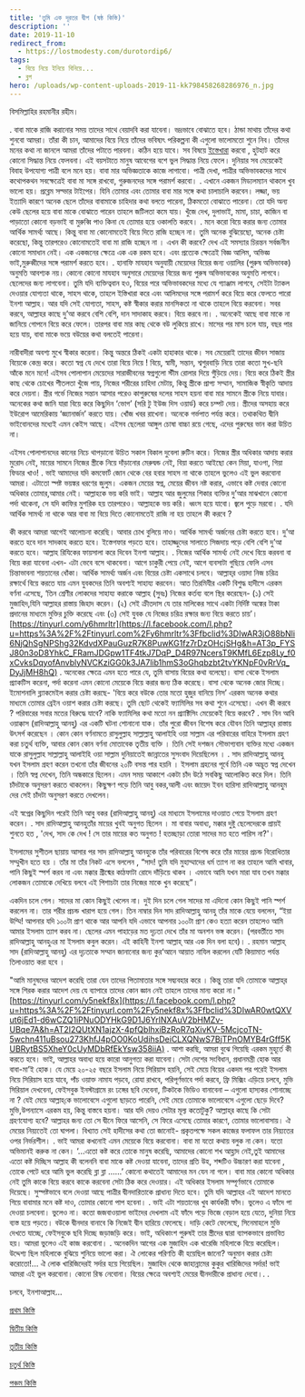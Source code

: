 ```yaml
---
title: 'তুমি এক দূরতর দ্বীপ (ষষ্ঠ কিস্তি)'
description: ''
date: 2019-11-10
redirect_from:
  - https://lostmodesty.com/durotordip6/
tags:
  - বিয়ে নিয়ে ইনিয়ে বিনিয়ে...
  - ব্লগ
hero: /uploads/wp-content-uploads-2019-11-kk798458268286976_n.jpg
---
```


বিসমিল্লাহির রহমানীর রহীম।

. বাবা মাকে রাজি করানোর সময় তাদের সাথে বেয়াদবি করা যাবেনা। ভদ্রভাবে বোঝাতে হবে। ঠান্ডা মাথায় তাঁদের কথা শুনবো আমরা। তাঁরা কী চান, আমাদের বিয়ে নিয়ে তাঁদের ভবিষ্যৎ পরিকল্পনা কী এগুলো ভালোমতো শুনে নিব। তাঁদের মনের কথা না জানলে আমরা তাঁদের পটাতে পারবনা। কঠিন হয়ে যাবে। সব বিষয়ে [ইস্তেখারা](https://tinyurl.com/y6rjkgn6) করবো , হুটহাট করে কোনো সিদ্ধান্ত নিয়ে ফেলবনা। এই বয়সটাতে মানুষ আবেগের বশে ভুল সিদ্ধান্ত নিয়ে ফেলে। দুনিয়ার সব মেয়েকেই বিবাহ উপযোগ্য পাত্রী বলে মনে হয়। বাবা মার অভিজ্ঞতাকে কাজে লাগাবো। পাত্রী দেখা, পাত্রীর অভিভাবকদের সাথে কথোপকথন সবক্ষেত্রেই বাবা মা সঙ্গে রাখবো, গুরুজনদের সঙ্গে পরামর্শ করবো। . এখানে একজন মিড্যলম্যান থাকলে খুব ভালো হয়। প্রব্লেম সল্ভার টাইপের। যিনি তোমার এবং তোমার বাবা মার সঙ্গে কথা চালাচালি করবেন। লজ্জা, ভয় ইত্যাদি কারণে অনেক ছেলে তাঁদের বাবামাকে চাহিদার কথা বলতে পারেনা, ঠিকমতো বোঝাতে পারেনা। তো যদি অন্য কেউ ছেলের হয়ে বাবা মাকে বোঝাতে পারেন তাহলে জটিলতা কমে যায়। খুঁজে দেখ, দুলাভাই, মামা, চাচা, কাজিন বা পাড়াতো কোনো বড়ভাই বা মুরুব্বি পাও কিনা যে তোমার হয়ে ওকালতি করবে। . মনে করো বিয়ে করার জন্য তোমার আর্থিক সামর্থ্য আছে। কিন্তু বাবা মা কোনোমতেই বিয়ে দিতে রাজি হচ্ছেন না। তুমি অনেক বুঝিয়েছো, অনেক চেষ্টা করেছো, কিন্তু তারপরেও কোনোমতেই বাবা মা রাজি হচ্ছেন না । এখন কী করবে? দেখ এই সমস্যার চিরন্তন সর্বজনীন কোনো সমাধান নেই। এক একজনের ক্ষেত্রে এক এক রকম হবে। এবং প্রত্যেক ক্ষেত্রেই বিজ্ঞ আলিম, অভিজ্ঞ ভাই,মুরুব্বীদের সঙ্গে পরামর্শ করতে হবে। . হানাফি মাযহাব অনুযায়ী মেয়েদের বিয়ের জন্য ওয়ালির (পুরুষ অভিভাবক) অনুমতি আবশ্যক নয়। কোনো কোনো মাযহাব অনুসারে মেয়েদের বিয়ের জন্য পুরুষ অভিভাবকের অনুমতি লাগবে। ছেলেদের জন্য লাগবেনা। তুমি যদি ব্যক্তিত্ববান হও, বিয়ের পরে অভিভাবকদের মধ্যে যে গ্যাঞ্জাম লাগবে, সেইটা ট্যাকল দেওয়ার যোগ্যতা থাকে, সাহস থাকে, তাহলে ইস্তিখারা করে এবং আলিমদের সঙ্গে পরামর্শ করে বিয়ে করে ফেলতে পারো ইনশা আল্লাহ। আর যদি সেই যোগ্যতা, সাহস, কষ্ট স্বীকার করার মানসিকতা না থাকে তাহলে বিয়ে করবেনা। সবর করবে, আল্লাহর কাছে দু’আ করবে বেশি বেশি, দান সাদাকাহ করবে। বিয়ে করবে না। . অনেকেই আছে বাবা মাকে না জানিয়ে গোপনে বিয়ে করে ফেলে। তারপর বাবা মার কাছ থেকে বউ লুকিয়ে রাখে। মাসের পর মাস চলে যায়, বছর পার হয়ে যায়, বাবা মাকে ভয়ে বউয়ের কথা বলতেই পারেনা।

নারীবাদীরা অবশ্য মুখে স্বীকার করেনা। কিন্তু অন্তরে ঠিকই একটা হাহাকার থাকে। সব মেয়েরাই তাদের জীবন সাজায় বিয়েকে কেন্দ্র করে। কতো স্বপ্ন যে দেখে তারা বিয়ে নিয়ে ! বিয়ে, স্বামী, সন্তান, শ্বশুরবাড়ি নিয়ে তারা কতো সুখ-ছবি আঁকে মনে মনে! এইসব পোলাপান মেয়েদের সারাজীবনের স্বপ্নগুলো স্টীম রোলার দিয়ে গুঁড়িয়ে দেয়। বিয়ে করে ঠিকই স্ত্রীর কাছ থেকে চোখের শীতলতা খুঁজে পায়, নিজের শরীরের চাহিদা মেটায়, কিন্তু স্ত্রীকে প্রাপ্য সম্মান, সামাজিক স্বীকৃতি আদায় করে দেয়না। স্ত্রীর গর্ভে নিজের সন্তান আসার পরেও কাপুরুষের দলের সাহস হয়না বাবা মার সামনে স্ত্রীকে নিয়ে যাবার। অনেকের কথা জানি যারা বিয়ে করে কিছুদিন ‘ভোগ’ (সরি টু ইউজ দিস ওয়ার্ড) করে চম্পট দেয়। স্ত্রীদের অসহায় করে ইউরোপ আমেরিকায় ‘জ্ঞ্যানার্জন’ করতে যায়। খোঁজ খবর রাখেনা। অনেকে গর্ভপাত পর্যন্ত করে। তথাকথিত দ্বীনি ভাইবোনদের মধ্যেই এমন কেইস আছে। এইসব ছেলেরা আঙ্গুল চোষা বাচ্চা রয়ে গেছে, এদের পুরুষের ভান করা উচিত না।

এইসব পোলাপানদের কানের নিচে থাপড়ানো উচিত সকাল বিকাল দুবেলা রুটিন করে। নিজের স্ত্রীর অধিকার আদায় করার মুরোদ নেই, মায়ের সামনে নিজের স্ত্রীকে নিয়ে দাঁড়ানোর মেরুদ্বন্ড নেই, বিয়া করতে আইছো কেন মিয়া, যাওগা, গিয়া ফিডার খাও! . ভাই আমাদের যদি কমফোর্ট জোন থেকে বের হবার সাহস না থাকে তাহলে ভুলেও এই ভুল করবোনা আমরা। এটাতো স্পষ্ট ভয়ঙ্কর ধরণের জুলুম। একজন মেয়ের স্বপ্ন, মেয়ের জীবন নষ্ট করার, এভাবে কষ্ট দেবার কোনো অধিকার তোমার,আমার নেই। আল্লাহকে ভয় করি ভাই। আল্লাহ আর জুলুমের শিকার ব্যক্তির দু’আর মাঝখানে কোনো পর্দা থাকেনা, সে যদি কাফির মুশরিক হয় তারপরেও। আল্লাহকে ভয় করি। ধ্বংস হয়ে যাবো। জ্বলে পুড়ে মরবো। . যদি আর্থিক সামর্থ্য না থাকে আর বাবা মা বিয়ে দিতে কোনোমতেই রাজি না হয় তাহলে কী করবে ?

কী করবে আমরা আগেই আলোচনা করেছি। আবার চোখ বুলিয়ে নাও। আর্থিক সামর্থ্য অর্জনের চেষ্টা করতে হবে। দু’আ কর‍তে হবে দান সাদকাহ করতে হবে। ইস্তেগফার পড়তে হবে। তাহাজ্জুদের সালাতে সিজদায় পড়ে বেশি বেশি দু’আ করতে হবে। আল্লাহ রিযিকের ফায়সালা করে দিবেন ইনশা আল্লাহ। . নিজের আর্থিক সামর্থ্য নেই দেখে বিয়ে করবনা বা বিয়ে করা যাবেনা এখন- এটা ভেবে বসে থাকবেনা। আগে চাকুরী পেয়ে নেই, আগে ব্যবসাটা গুছিয়ে ফেলি এসব চিন্তাভাবনা শয়তানের ধোঁকা। আর্থিক সামর্থ্য অর্জন এবং বিয়ের চেষ্টা একসাথে চলবে। আল্লাহ্‌র ওয়াদা নিজ চরিত্র রক্ষার্থে বিয়ে করতে যায় এমন যুবকদের তিনি অবশ্যই সাহায্য করবেন। আত তিরমিযীর একটি বিশুদ্ধ হাদীসে এরকম বর্ণনা এসেছে, ‘তিন শ্রেণীর লোকদের সাহায্য করাকে আল্লাহ (সুবঃ) নিজের কর্তব্য বলে স্থির করেছেন- (১) সেই মুজাহিদ,যিনি আল্লাহর রাস্তায় জিহাদ করেন। (২) সেই ক্রীতদাস যে তার মালিকের সাথে একটা নির্দিষ্ট অঙ্কের টাকা প্রদানের মাধ্যমে মুক্তির চুক্তি করেছে এবং (৩) সেই যুবক যে নিজের চরিত্র রক্ষার জন্য বিয়ে করতে চায়’। [https://tinyurl.com/​y6hmrltr](https://l.facebook.com/l.php?u=https%3A%2F%2Ftinyurl.com%2Fy6hmrltr%3Ffbclid%3DIwAR3jO88bNli6NjQhSgNPShg32KdvdXPauGuzR7K8PuwKG1fz7rDzOHcjSHg&h=AT3p_FYSJ80n3oD8YhkC_FRamJDGpw1TF4tkJ7DqP_D4R97NcersT9KMfL6Ezp8Ly_f0xCvksDqyofAnvblyNVCKziGG0k3JA7lib1hmS3oGhqbzbt2tvYKNpF0vRrVq_DyJjMH8hQ) . অনেকের ক্ষেত্রে এমন হতে পারে যে, তুমি বাসায় বিয়ের কথা বলেছো। বাসা থেকে ইসলাম প্র্যাকটিস করেনা, পর্দা করেনা এমন কোনো মেয়েকে বিয়ে করার জন্য ঠিক করেছে। বাসা থেকে অনেক জোর দিচ্ছে। ইমোশনালি ব্ল্যাকমেইল করার চেষ্টা করছে- 'বিয়ে করে বউকে তোর মতো হুজুর বানিয়ে নিস’ এরকম অনেক কথার মাধ্যমে তোমার ব্রেইন ওয়াশ করার চেষ্টা করছে। তুমি ছোট থেকেই ফ্যামিলির সব কথা শুনে এসেছো। এখন কী করবে ? পরিবারের সবার মতের বিরুদ্ধে যাবে? নাকি ফ্যামিলির কথা মতো নন প্র্যাক্টিসিং মেয়েকেই বিয়ে করবে? . সাদ বিন আবি ওয়াক্কাস (রাদিআল্লাহু আনহু) এর একটি ঘটনা শোনানো যাক। তাঁর পুরো জীবন বিশেষ করে যৌবন তিনি আল্লাহ্‌র রাস্তায় উৎসর্গ করেছেন । কোন কোন বর্ণনামতে রাসুলুল্লাহ সাল্লাল্লাহু আলাইহি ওয়া সাল্লাম এর পরিবারের বাহিরে ইসলাম গ্রহণ করা চতুর্থ ব্যক্তি, আবার কোন কোন বর্ণনা মোতাবেক তৃতীয় ব্যক্তি । তিনি সেই দশজন সৌভাগ্যবান ব্যক্তির মধ্যে একজন যাকে রাসুলুল্লাহ সাল্লাল্লাহু আলাইহি ওয়া সাল্লাম দুনিয়াতেই জান্নাতের সুসংবাদ দিয়েছিলেন । . সাদ রাদিআল্লাহু আনহু যখন ইসলাম গ্রহণ করেন তখনো তাঁর জীবনের ২০টি বসন্ত পার হয়নি । ইসলাম গ্রহনের পূর্বে তিনি এক অদ্ভূত স্বপ্ন দেখেন । তিনি স্বপ্ন দেখেন, তিনি অন্ধকারে ছিলেন। এমন সময় আকাশে একটা চাঁদ উঠে সবকিছু আলোকিত করে দিল। তিনি চাঁদটাকে অনুসরণ করতে থাকলেন। কিছুক্ষণ পড়ে তিনি আবু বকর,আলী এবং জায়েদ ইবন হারিসা রাদিআল্লাহু আনহুম দের সেই চাঁদটা অনুসরণ করতে দেখলেন।

এই স্বপ্নের কিছুদিন পরেই তিনি আবু বকর (রাদিআল্লাহু আনহু) এর মাধ্যমে ইসলামের দাওয়াত পেয়ে ইসলাম গ্রহণ করেন। . সাদ রাদিআল্লাহু আনহুতাঁর মায়ের খুবই অনুগত ছিলেন । মা বাবার অবাধ্য, মক্কার দুষ্টু ছেলেদেরকে প্রায়ই শুনতে হত , 'দেখ, সাদ কে দেখ ! সে তার মায়ের কত অনুগত ! হতচ্ছাড়া তোরা সাদের মত হতে পারিস না?'।

ইসলামের সুশীতল ছায়ায় আসার পর সাদ রাদিআল্লাহু আনহুকে তাঁর পরিবারের বিশেষ করে তাঁর মায়ের প্রচন্ড বিরোধিতার সম্মুখীন হতে হয় । তাঁর মা তাঁর নিকট এসে বললেন , “সাদ! তুমি যদি মুহাম্মাদের ধর্ম ত্যাগ না কর তাহলে আমি খাবার, পানি কিছুই স্পর্শ করব না এবং মক্কার গ্রীষ্মের কাঠফাটা রোদে দাঁড়িয়ে থাকব । এভাবে আমি যখন মারা যাব তখন মক্কার লোকজন তোমাকে দেখিয়ে বলবে এই পিশাচটা তার নিজের মাকে খুন করেছে”।

একদিন চলে গেল। সাদের মা কোন কিছুই খেলেন না। দুই দিন চলে গেল সাদের মা এদিনো কোন কিছুই পানি স্পর্শ করলেন না। তার শরীর প্রচন্ড খারাপ হয়ে গেল। তিন নাম্বার দিন সাদ রাদিআল্লাহু আনহু তাঁর মাকে যেয়ে বললেন, “ইয়া উম্মি! আপনার যদি ১০০টা প্রাণ থাকে আর আপনি যদি এভাবে আপনার ১০০টা প্রাণ কেও হত্যা করেন তাহলেও আমি আমার ইসলাম ত্যাগ করব না। ছেলের এমন পাহাড়ের মত দৃঢ়তা দেখে তাঁর মা অনশন ভঙ্গ করেন। (পরবর্তীতে সাদ রাদিআল্লাহু আনহুএর মা ইসলাম কবুল করেন। এই কাহিনী ইনশা আল্লাহ্‌ আর এক দিন বলা হবে)। . রহমান আল্লাহ্‌ সাদ (রাদিআল্লাহু আনহু) এর দৃঢ়তাকে সম্মান জানানোর জন্য কুর‘আনে আয়াত নাযিল করলেন যেটি কিয়ামাত পর্যন্ত তিলাওয়াত করা হবে ।

"আমি মানুষদের আদেশ করেছি তারা যেন তাদের পিতামাতার সঙ্গে সদ্ব্যবহার করে । কিন্তু তারা যদি তোমাকে আল্লাহ্‌র সঙ্গে শিরক করার আদেশ দেয় যে ব্যাপারে তাদের কোন জ্ঞান নেই তাহলে তাদের মান্য করো না।" [https://tinyurl.com/​y5nekf8x](https://l.facebook.com/l.php?u=https%3A%2F%2Ftinyurl.com%2Fy5nekf8x%3Ffbclid%3DIwAR0wtQXVut6jEd1-d6wCZQ1iPNuODYHkG9D1J6YrlNXAuV2bHMZv-UBqe7A&h=AT2I2QUtXN1ajzX-4pfQblhxiBzRoR7qXivKV-5McjcoTN-5wchn411uBsou273KhfJ4pOO0KoUdihsDeiCLXQNwS7BjTPnOMYB4rGff5KUBRytBS5XheY0cUyMDbRfEkYsw358iiA) . আশা করছি, আমরা বুঝে গিয়েছি এরকম মুহূর্তে কী করতে হবে। ভাই, আল্লাহর অবাধ্য হয়ে কারো আনুগত্য করা যাবেনা। সেটা দেশের সংবিধান, প্রধানমন্ত্রী হোক আর বাবা-মা’ই হোক। যে মেয়ে ২০-২৫ বছরে ইসলাম নিয়ে সিরিয়াস হয়নি, সেই মেয়ে বিয়ের একদম পর পরেই ইসলাম নিয়ে সিরিয়াস হয়ে যাবে, পাঁচ ওয়াক্ত নামায পড়বে, রোযা রাখবে, পরিপূর্ণভাবে পর্দা করবে, ফ্রি মিক্সিং এড়িয়ে চলবে, মুভি সিরিয়াল দেখবেনা, ফেইসবুক ইনস্টাগ্রামে রং ঢঙ্গের ছবি দেবেনা, টিকটকে ভিডিও বানাবেনা – এগুলো হাস্যকর শোনাচ্ছে না ? যেই মেয়ে আল্লাহ্‌কে ভালোবেসে এগুলো ছাড়তে পারেনি, সেই মেয়ে তোমাকে ভালোবেসে এগুলো ছেড়ে দিবে? মুভি,উপন্যাসে এরকম হয়, কিন্তু বাস্তবে হয়না। আর যদি দেয়ও সেটার মূল্য কতোটুকু? আল্লাহ্‌র কাছে কি সেটা গ্রহণযোগ্য হবে? আল্লাহর জন্য তো সে দ্বীনে ফিরে আসেনি, সে ফিরে এসেছে তোমার কারণে, তোমার ভালোবাসায়। ঐ মেয়ের নিয়্যতেই তো ঘাপলা। বিখ্যাত সেই হাদীসের কথা তো জানোই- প্রকৃতপক্ষে সকল কাজের ফলাফল তার নিয়্যতের ওপর নির্ভরশীল। . ভাই আমরা কখনোই এমন মেয়েকে বিয়ে করবোনা। বাবা মা যতো কথায় বলুক না কেন। যতো অভিমানই করুক না কেন। ‘...এতো কষ্ট করে তোকে মানুষ করেছি, আমাদের কোনো শখ আহ্লাদ নেই,তুই আমাদের এতো কষ্ট দিচ্ছিস আল্লাহ কী বলেননি বাবা মাকে কষ্ট দেওয়া যাবেনা, তাদের প্রতি উহ, শব্দটিও উচ্চারণ করা যাবেনা , তোকে পেটে ধরে আমি ভুল করেছি ব্লা ব্লা ......’ কোনো কথাতেই আমাদের মন যেন না গলে। বাবা মার কোনো অধিকার নেই তুমি কাকে বিয়ে করবে কাকে করবেনা সেটা ঠিক করে দেওয়ার। এই অধিকার ইসলাম সম্পূর্ণভাবে তোমাকে দিয়েছে। সুস্পষ্টভাবে বলে দেওয়া আছে পাত্রীর দ্বীনদারিতাকে প্রাধান্য দিতে হবে। তুমি যদি আল্লাহর এই আদেশ মানতে গিয়ে বাবামার মনে কষ্ট দাও, তোমার কোনো পাপ হবেনা। . ভাই এটা শয়তানের খুব কার্যকরী ফাঁদ। ভুলেও এ ফাঁদে পা দেওয়া চলবেনা। ভুলেও না। কতো জজবাওয়ালা ভাইদের দেখলাম এই ফাঁদে পড়ে ভিজে বেড়াল হয়ে যেতে, দুনিয়া নিয়ে ব্যস্ত হয়ে পড়তে। বউকে দ্বীনদার বানাবে কি নিজেই দ্বীন হারিয়ে ফেলেছে। দাড়ি কেটে ফেলেছে, সিনেমাহলে মুভি দেখতে যাচ্ছে, ফেইসবুকে ছবি দিচ্ছে জড়াজড়ি করে। ভাই, অধিকাংশ পুরুষই তার স্ত্রীদের দ্বারা ব্যাপকভাবে প্রভাবিত হয়। আমরা ভুলেও এই কাজ করবোনা। . অনেকদিন আগের এক মুজাহিদ এক খারেজি মহিলাকে বিয়ে করেছিল। উদ্দেশ্য ছিল মহিলাকে বুঝিয়ে শুনিয়ে ভালো করা। ঐ লোকের পরিণতি কী হয়েছিল জানো? অনুমান করার চেষ্টা করোতো!... ঐ লোক খারিজিদেরই সর্দার হয়ে গিয়েছিল। মুজাহিদ থেকে জাহান্নামের কুকুর খারিজিদের সর্দার! ভাই আমরা এই ভুল করবোনা। কোনো রিস্ক নেবোনা। বিয়ের ক্ষেত্রে অবশ্যই মেয়ের দ্বীনদারীকে প্রাধান্য দেবো।. .

চলবে, ইনশাআল্লাহ...

[প্রথম কিস্তি](https://lostmodesty.com/2019/02/%E0%A6%A4%E0%A7%81%E0%A6%AE%E0%A6%BF_%E0%A6%8F%E0%A6%95_%E0%A6%A6%E0%A7%82%E0%A6%B0%E0%A6%A4%E0%A6%B0_%E0%A6%A6%E0%A7%8D%E0%A6%AC%E0%A7%80%E0%A6%AA-%E0%A6%AA%E0%A7%8D%E0%A6%B0%E0%A6%A5%E0%A6%AE/)

[দ্বিতীয় কিস্তি](https://cms.lostmodesty.com/2019/02/%E0%A6%A4%E0%A7%81%E0%A6%AE%E0%A6%BF-%E0%A6%8F%E0%A6%95-%E0%A6%A6%E0%A7%82%E0%A6%B0%E0%A6%A4%E0%A6%B0-%E0%A6%A6%E0%A7%8D%E0%A6%AC%E0%A7%80%E0%A6%AA-%E0%A6%A6%E0%A7%8D%E0%A6%AC%E0%A6%BF%E0%A6%A4/)

[তৃতীয় কিস্তি](https://cms.lostmodesty.com/2019/03/durotordip3/)

[চতুর্থ কিস্তি](https://cms.lostmodesty.com/2019/03/durotordip4/)

[পঞ্চম কিস্তি](https://cms.lostmodesty.com/2019/10/durotordip5/)
